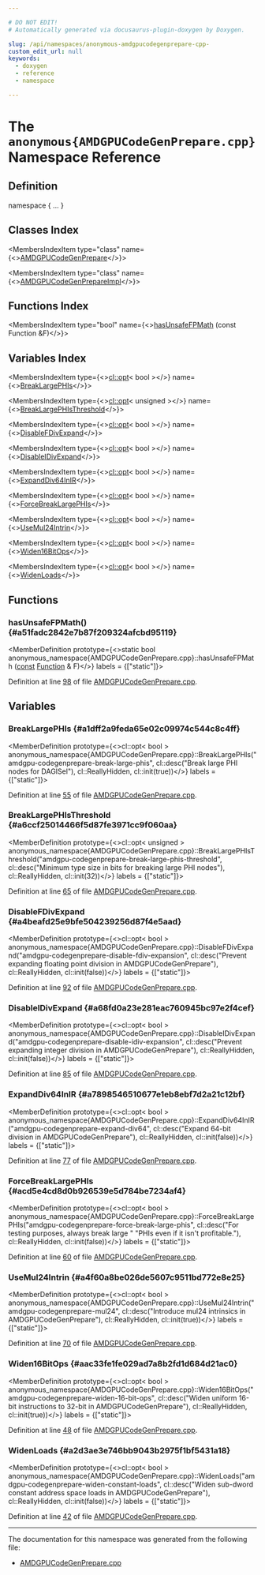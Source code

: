 ```yaml
---

# DO NOT EDIT!
# Automatically generated via docusaurus-plugin-doxygen by Doxygen.

slug: /api/namespaces/anonymous-amdgpucodegenprepare-cpp-
custom_edit_url: null
keywords:
  - doxygen
  - reference
  - namespace

---
```





# The `anonymous{AMDGPUCodeGenPrepare.cpp}` Namespace Reference

<DoxygenPage pluginConfig={pluginConfig}>



## Definition

<CodeBlock>namespace &#123; ... &#125;</CodeBlock>

## Classes Index

<MembersIndex>

<MembersIndexItem
  type="class"
  name={<><a href="/docs/api/classes/anonymous-namespace-amdgpucodegenprepare-cpp-/amdgpucodegenprepare">AMDGPUCodeGenPrepare</a></>}>
</MembersIndexItem>

<MembersIndexItem
  type="class"
  name={<><a href="/docs/api/classes/anonymous-namespace-amdgpucodegenprepare-cpp-/amdgpucodegenprepareimpl">AMDGPUCodeGenPrepareImpl</a></>}>
</MembersIndexItem>

</MembersIndex>

## Functions Index

<MembersIndex>

<MembersIndexItem
  type="bool"
  name={<><a href="#a51fadc2842e7b87f209324afcbd95119">hasUnsafeFPMath</a> (const Function &amp;F)</>}>
</MembersIndexItem>

</MembersIndex>

## Variables Index

<MembersIndex>

<MembersIndexItem
  type={<><a href="/docs/api/classes/llvm/cl/opt">cl::opt</a>&lt; bool &gt;</>}
  name={<><a href="#a1dff2a9feda65e02c09974c544c8c4ff">BreakLargePHIs</a></>}>
</MembersIndexItem>

<MembersIndexItem
  type={<><a href="/docs/api/classes/llvm/cl/opt">cl::opt</a>&lt; unsigned &gt;</>}
  name={<><a href="#a6ccf25014466f5d87fe3971cc9f060aa">BreakLargePHIsThreshold</a></>}>
</MembersIndexItem>

<MembersIndexItem
  type={<><a href="/docs/api/classes/llvm/cl/opt">cl::opt</a>&lt; bool &gt;</>}
  name={<><a href="#a4beafd25e9bfe504239256d87f4e5aad">DisableFDivExpand</a></>}>
</MembersIndexItem>

<MembersIndexItem
  type={<><a href="/docs/api/classes/llvm/cl/opt">cl::opt</a>&lt; bool &gt;</>}
  name={<><a href="#a68fd0a23e281eac760945bc97e2f4cef">DisableIDivExpand</a></>}>
</MembersIndexItem>

<MembersIndexItem
  type={<><a href="/docs/api/classes/llvm/cl/opt">cl::opt</a>&lt; bool &gt;</>}
  name={<><a href="#a7898546510677e1eb8ebf7d2a21c12bf">ExpandDiv64InIR</a></>}>
</MembersIndexItem>

<MembersIndexItem
  type={<><a href="/docs/api/classes/llvm/cl/opt">cl::opt</a>&lt; bool &gt;</>}
  name={<><a href="#acd5e4cd8d0b926539e5d784be7234af4">ForceBreakLargePHIs</a></>}>
</MembersIndexItem>

<MembersIndexItem
  type={<><a href="/docs/api/classes/llvm/cl/opt">cl::opt</a>&lt; bool &gt;</>}
  name={<><a href="#a4f60a8be026de5607c9511bd772e8e25">UseMul24Intrin</a></>}>
</MembersIndexItem>

<MembersIndexItem
  type={<><a href="/docs/api/classes/llvm/cl/opt">cl::opt</a>&lt; bool &gt;</>}
  name={<><a href="#aac33fe1fe029ad7a8b2fd1d684d21ac0">Widen16BitOps</a></>}>
</MembersIndexItem>

<MembersIndexItem
  type={<><a href="/docs/api/classes/llvm/cl/opt">cl::opt</a>&lt; bool &gt;</>}
  name={<><a href="#a2d3ae3e746bb9043b2975f1bf5431a18">WidenLoads</a></>}>
</MembersIndexItem>

</MembersIndex>


<SectionDefinition>

## Functions

### hasUnsafeFPMath() {#a51fadc2842e7b87f209324afcbd95119}

<MemberDefinition
  prototype={<>static bool anonymous&#95;namespace&#123;AMDGPUCodeGenPrepare.cpp&#125;::hasUnsafeFPMath (<a href="/docs/api/files/lib/lib/target/lib/target/aarch64/aarch64promoteconstant-cpp/#a90f8350fecae261c25be85d38b451bff">const</a> <a href="/docs/api/classes/llvm/function">Function</a> &amp; F)</>}
  labels = {["static"]}>

Definition at line <a href="/docs/api/files/lib/lib/target/lib/target/amdgpu/amdgpucodegenprepare-cpp/#l00098">98</a> of file <a href="/docs/api/files/lib/lib/target/lib/target/amdgpu/amdgpucodegenprepare-cpp">AMDGPUCodeGenPrepare.cpp</a>.
</MemberDefinition>

</SectionDefinition>

<SectionDefinition>

## Variables

### BreakLargePHIs {#a1dff2a9feda65e02c09974c544c8c4ff}

<MemberDefinition
  prototype={<>cl::opt&lt; bool &gt; anonymous&#95;namespace&#123;AMDGPUCodeGenPrepare.cpp&#125;::BreakLargePHIs(&quot;amdgpu-codegenprepare-break-large-phis&quot;, cl::desc(&quot;Break large PHI nodes for DAGISel&quot;), cl::ReallyHidden, cl::init(true))</>}
  labels = {["static"]}>

Definition at line <a href="/docs/api/files/lib/lib/target/lib/target/amdgpu/amdgpucodegenprepare-cpp/#l00055">55</a> of file <a href="/docs/api/files/lib/lib/target/lib/target/amdgpu/amdgpucodegenprepare-cpp">AMDGPUCodeGenPrepare.cpp</a>.
</MemberDefinition>

### BreakLargePHIsThreshold {#a6ccf25014466f5d87fe3971cc9f060aa}

<MemberDefinition
  prototype={<>cl::opt&lt; unsigned &gt; anonymous&#95;namespace&#123;AMDGPUCodeGenPrepare.cpp&#125;::BreakLargePHIsThreshold(&quot;amdgpu-codegenprepare-break-large-phis-threshold&quot;, cl::desc(&quot;Minimum type size in bits for breaking large PHI nodes&quot;), cl::ReallyHidden, cl::init(32))</>}
  labels = {["static"]}>

Definition at line <a href="/docs/api/files/lib/lib/target/lib/target/amdgpu/amdgpucodegenprepare-cpp/#l00065">65</a> of file <a href="/docs/api/files/lib/lib/target/lib/target/amdgpu/amdgpucodegenprepare-cpp">AMDGPUCodeGenPrepare.cpp</a>.
</MemberDefinition>

### DisableFDivExpand {#a4beafd25e9bfe504239256d87f4e5aad}

<MemberDefinition
  prototype={<>cl::opt&lt; bool &gt; anonymous&#95;namespace&#123;AMDGPUCodeGenPrepare.cpp&#125;::DisableFDivExpand(&quot;amdgpu-codegenprepare-disable-fdiv-expansion&quot;, cl::desc(&quot;Prevent expanding floating point division in AMDGPUCodeGenPrepare&quot;), cl::ReallyHidden, cl::init(false))</>}
  labels = {["static"]}>

Definition at line <a href="/docs/api/files/lib/lib/target/lib/target/amdgpu/amdgpucodegenprepare-cpp/#l00092">92</a> of file <a href="/docs/api/files/lib/lib/target/lib/target/amdgpu/amdgpucodegenprepare-cpp">AMDGPUCodeGenPrepare.cpp</a>.
</MemberDefinition>

### DisableIDivExpand {#a68fd0a23e281eac760945bc97e2f4cef}

<MemberDefinition
  prototype={<>cl::opt&lt; bool &gt; anonymous&#95;namespace&#123;AMDGPUCodeGenPrepare.cpp&#125;::DisableIDivExpand(&quot;amdgpu-codegenprepare-disable-idiv-expansion&quot;, cl::desc(&quot;Prevent expanding integer division in AMDGPUCodeGenPrepare&quot;), cl::ReallyHidden, cl::init(false))</>}
  labels = {["static"]}>

Definition at line <a href="/docs/api/files/lib/lib/target/lib/target/amdgpu/amdgpucodegenprepare-cpp/#l00085">85</a> of file <a href="/docs/api/files/lib/lib/target/lib/target/amdgpu/amdgpucodegenprepare-cpp">AMDGPUCodeGenPrepare.cpp</a>.
</MemberDefinition>

### ExpandDiv64InIR {#a7898546510677e1eb8ebf7d2a21c12bf}

<MemberDefinition
  prototype={<>cl::opt&lt; bool &gt; anonymous&#95;namespace&#123;AMDGPUCodeGenPrepare.cpp&#125;::ExpandDiv64InIR(&quot;amdgpu-codegenprepare-expand-div64&quot;, cl::desc(&quot;Expand 64-bit division in AMDGPUCodeGenPrepare&quot;), cl::ReallyHidden, cl::init(false))</>}
  labels = {["static"]}>

Definition at line <a href="/docs/api/files/lib/lib/target/lib/target/amdgpu/amdgpucodegenprepare-cpp/#l00077">77</a> of file <a href="/docs/api/files/lib/lib/target/lib/target/amdgpu/amdgpucodegenprepare-cpp">AMDGPUCodeGenPrepare.cpp</a>.
</MemberDefinition>

### ForceBreakLargePHIs {#acd5e4cd8d0b926539e5d784be7234af4}

<MemberDefinition
  prototype={<>cl::opt&lt; bool &gt; anonymous&#95;namespace&#123;AMDGPUCodeGenPrepare.cpp&#125;::ForceBreakLargePHIs(&quot;amdgpu-codegenprepare-force-break-large-phis&quot;, cl::desc(&quot;For testing purposes, always break large &quot; &quot;PHIs even if it isn&#39;t profitable.&quot;), cl::ReallyHidden, cl::init(false))</>}
  labels = {["static"]}>

Definition at line <a href="/docs/api/files/lib/lib/target/lib/target/amdgpu/amdgpucodegenprepare-cpp/#l00060">60</a> of file <a href="/docs/api/files/lib/lib/target/lib/target/amdgpu/amdgpucodegenprepare-cpp">AMDGPUCodeGenPrepare.cpp</a>.
</MemberDefinition>

### UseMul24Intrin {#a4f60a8be026de5607c9511bd772e8e25}

<MemberDefinition
  prototype={<>cl::opt&lt; bool &gt; anonymous&#95;namespace&#123;AMDGPUCodeGenPrepare.cpp&#125;::UseMul24Intrin(&quot;amdgpu-codegenprepare-mul24&quot;, cl::desc(&quot;Introduce mul24 intrinsics in AMDGPUCodeGenPrepare&quot;), cl::ReallyHidden, cl::init(true))</>}
  labels = {["static"]}>

Definition at line <a href="/docs/api/files/lib/lib/target/lib/target/amdgpu/amdgpucodegenprepare-cpp/#l00070">70</a> of file <a href="/docs/api/files/lib/lib/target/lib/target/amdgpu/amdgpucodegenprepare-cpp">AMDGPUCodeGenPrepare.cpp</a>.
</MemberDefinition>

### Widen16BitOps {#aac33fe1fe029ad7a8b2fd1d684d21ac0}

<MemberDefinition
  prototype={<>cl::opt&lt; bool &gt; anonymous&#95;namespace&#123;AMDGPUCodeGenPrepare.cpp&#125;::Widen16BitOps(&quot;amdgpu-codegenprepare-widen-16-bit-ops&quot;, cl::desc(&quot;Widen uniform 16-bit instructions to 32-bit in AMDGPUCodeGenPrepare&quot;), cl::ReallyHidden, cl::init(true))</>}
  labels = {["static"]}>

Definition at line <a href="/docs/api/files/lib/lib/target/lib/target/amdgpu/amdgpucodegenprepare-cpp/#l00048">48</a> of file <a href="/docs/api/files/lib/lib/target/lib/target/amdgpu/amdgpucodegenprepare-cpp">AMDGPUCodeGenPrepare.cpp</a>.
</MemberDefinition>

### WidenLoads {#a2d3ae3e746bb9043b2975f1bf5431a18}

<MemberDefinition
  prototype={<>cl::opt&lt; bool &gt; anonymous&#95;namespace&#123;AMDGPUCodeGenPrepare.cpp&#125;::WidenLoads(&quot;amdgpu-codegenprepare-widen-constant-loads&quot;, cl::desc(&quot;Widen sub-dword constant address space loads in AMDGPUCodeGenPrepare&quot;), cl::ReallyHidden, cl::init(false))</>}
  labels = {["static"]}>

Definition at line <a href="/docs/api/files/lib/lib/target/lib/target/amdgpu/amdgpucodegenprepare-cpp/#l00042">42</a> of file <a href="/docs/api/files/lib/lib/target/lib/target/amdgpu/amdgpucodegenprepare-cpp">AMDGPUCodeGenPrepare.cpp</a>.
</MemberDefinition>

</SectionDefinition>

<hr/>

The documentation for this namespace was generated from the following file:

<ul>
<li><a href="/docs/api/files/lib/lib/target/lib/target/amdgpu/amdgpucodegenprepare-cpp">AMDGPUCodeGenPrepare.cpp</a></li>
</ul>

</DoxygenPage>
